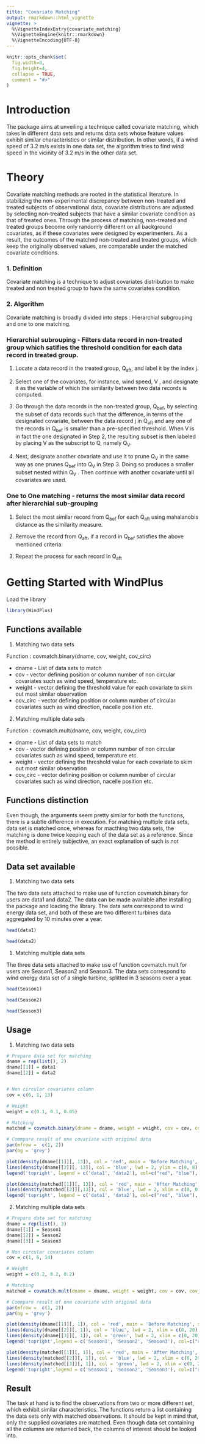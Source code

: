 ```yaml
---
title: "Covariate Matching"
output: rmarkdown::html_vignette
vignette: >
  %\VignetteIndexEntry{covariate_matching}
  %\VignetteEngine{knitr::rmarkdown}
  %\VignetteEncoding{UTF-8}
---
```


```r
knitr::opts_chunk$set(
  fig.width=8, 
  fig.height=4,
  collapse = TRUE,
  comment = "#>"
)
```

# Introduction

The package aims at unveiling a technique called covariate matching, which takes in different data sets and returns data sets whose feature values exhibit similar characteristics or similar distribution. In other words, if a wind speed of 3.2 m/s exists in one data set, the algorithm tries to find wind speed in the vicinity of 3.2 m/s in the other data set.


#  Theory
Covariate matching methods are rooted in the statistical literature. In
stabilizing the non-experimental discrepancy between non-treated and treated subjects of observational data, covariate distributions are adjusted by selecting non-treated subjects that have a similar covariate condition as that of treated ones. Through the process of matching, non-treated and treated groups become only randomly different on all background covariates, as if these covariates were designed by experimenters. As a result, the outcomes of the matched non-treated and treated groups, which keep the originally observed values, are comparable under the matched covariate conditions.

### 1. Definition
Covariate matching is a technique to adjust covariates distribution to make treated and non treated group to have the same covariates condition.

### 2. Algorithm
Covariate matching is broadly divided into steps : Hierarchial subgrouping and one to one matching.

### Hierarchial subrouping - Filters data record in non-treated group which satifies the threshold condition for each data record in treated group.

1. Locate a data record in the treated group, Q<sub>aft</sub>, and label it by the index j.

2. Select one of the covariates, for instance, wind speed, V , and designate it as the variable of which the similarity between two data records is computed.

3. Go through the data records in the non-treated group, Q<sub>bef</sub>, by selecting the subset of data records such that the difference, in terms of the designated covariate, between the data record j in Q<sub>aft</sub> and any one of the records in Q<sub>bef</sub> is smaller than a pre-specified threshold. When V is in fact the one designated in Step 2, the resulting subset is then labeled by placing V as the subscript to Q, namely Q<sub>V</sub>.

4. Next, designate another covariate and use it to prune Q<sub>V</sub> in the same way as one prunes Q<sub>bef</sub> into Q<sub>V</sub> in Step 3. Doing so produces a smaller subset nested within Q<sub>V</sub> . Then continue with another covariate until all covariates are used.

### One to One matching - returns the most similar data record after hierarchial sub-grouping

1. Select the most similar record from Q<sub>bef</sub> for each Q<sub>aft</sub> using mahalanobis distance as the similarity measure.

2. Remove the record from Q<sub>aft</sub>, if a record in Q<sub>bef</sub> satisfies the above mentioned criteria. 

3. Repeat the process for each record in Q<sub>aft</sub>

# Getting Started with WindPlus

Load the library

```r
library(WindPlus)
```

## Functions available

1. Matching two data sets

Function : covmatch.binary(dname, cov, weight, cov_circ)

* dname - List of data sets to match
* cov - vector defining position or column number of non circular covariates such as wind speed, temperature etc.
* weight - vector defining the threshold value for each covariate to skim out most similar observation
* cov_circ - vector defining position or column number of circular covariates such as wind direction, nacelle position etc.

2. Matching multiple data sets

Function : covmatch.mult(dname, cov, weight, cov_circ)

* dname - List of data sets to match
* cov - vector defining position or column number of non circular covariates such as wind speed, temperature etc.
* weight - vector defining the threshold value for each covariate to skim out most similar observation
* cov_circ - vector defining position or column number of circular covariates such as wind direction, nacelle position etc.

## Functions distinction

Even though, the arguments seem pretty similar for both the functions, there is a subtle difference in execution. For matching multiple data sets, data set is matched once, whereas for macthing two data sets, the matching is done twice keeping each of the data set as a reference. Since the method is entirely subjective, an exact explanation of such is not possible.

## Data set available

1. Matching two data sets

The two data sets attached to make use of function covmatch.binary for users are data1 and data2. The data can be made available after installing the package and loading the library. The data sets correspond to wind energy data set, and both of these are two different turbines data aggregated by 10 minutes over a year.


```r
head(data1)

```


```r
head(data2)

```

1. Matching multiple data sets

The three data sets attached to make use of function covmatch.mult for users are Season1, Season2 and Season3. The data sets correspond to wind energy data set of a single turbine, splitted in 3 seasons over a year.


```r
head(Season1)

```


```r
head(Season2)

```

```r
head(Season3)

```
## Usage

1. Matching two data sets

```r
# Prepare data set for matching
dname = rep(list(), 2)
dname[[1]] = data1
dname[[2]] = data2


# Non circular covariates column
cov = c(6, 1, 13)

# Weight 
weight = c(0.1, 0.1, 0.05)

# Matching
matched = covmatch.binary(dname = dname, weight = weight, cov = cov, cov_circ = NULL)

# Commpare result of one covariate with original data
par(mfrow =  c(1, 2))
par(bg = 'grey')

plot(density(dname[[1]][, 13]), col = 'red', main = 'Before Matching', xlab = 'Turbulence Intensity', lwd = 2, xlim = c(0, 0.8), ylim = c(0, 8))
lines(density(dname[[2]][, 13]), col = 'blue', lwd = 2, ylim = c(0, 8), xlim = c(0, 0.8), ylim = c(0, 8))
legend('topright', legend = c('data1', 'data2'), col=c("red", "blue"), lty=1, lwd = 2)

plot(density(matched[[1]][, 13]), col = 'red', main = 'After Matching', xlab = 'Turbulence Intensity', lwd = 2, xlim = c(0, 0.8), ylim = c(0, 8))
lines(density(matched[[2]][,13]), col = 'blue', lwd = 2, xlim = c(0, 0.8), ylim = c(0, 8))
legend('topright', legend = c('data1', 'data2'), col=c("red", "blue"), lty=1, lwd = 2)
```


2. Matching multiple data sets

```r
# Prepare data set for matching
dname = rep(list(), 3)
dname[[1]] = Season1
dname[[2]] = Season2
dname[[3]] = Season3

# Non circular covariates column
cov = c(1, 6, 14)

# Weight 
weight = c(0.2, 0.2, 0.2)

# Matching
matched = covmatch.mult(dname = dname, weight = weight, cov = cov, cov_circ = NULL)

# Commpare result of one covariate with original data
par(mfrow =  c(1, 2))
par(bg = 'grey')

plot(density(dname[[1]][, 1]), col = 'red', main = 'Before Matching', xlab = 'Wind Speed (m/s)', lwd = 2, xlim = c(0, 20), ylim = c(0, 0.18))
lines(density(dname[[2]][, 1]), col = 'blue', lwd = 2, xlim = c(0, 20), ylim = c(0, 0.18))
lines(density(dname[[3]][, 1]), col = 'green', lwd = 2, xlim = c(0, 20), ylim = c(0, 0.18))
legend('topright',legend = c('Season1', 'Season2', 'Season3'), col=c("red", "blue", "green"), lty=1, lwd = 2)

plot(density(matched[[1]][, 1]), col = 'red', main = 'After Matching', xlab = 'Wind Speed (m/s)', lwd = 2, xlim = c(0, 20), ylim = c(0, 0.18))
lines(density(matched[[2]][, 1]), col = 'blue', lwd = 2, xlim = c(0, 20), ylim = c(0, 0.18))
lines(density(matched[[3]][, 1]), col = 'green', lwd = 2, xlim = c(0, 20), ylim = c(0, 0.18))
legend('topright',legend = c('Season1', 'Season2', 'Season3'), col=c("red", "blue", "green"), lty=1, lwd = 2)
```

## Result

The task at hand is to find the observations from two or more different set, which exhibit similar characteristics. The functions return a list containing the data sets only with matched observations. It should be kept in mind that, only the supplied covariates are matched. Even though data set containing all the columns are returned back, the columns of interest should be looked into. 
